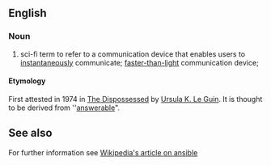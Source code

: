 ==English==
===Noun===
# sci-fi term to refer to a communication device that enables users to [[instantaneously]] communicate; [[faster-than-light]] communication device;

====Etymology====
First attested in 1974 in [[w:The Dispossessed|The Dispossessed]] by [[w:Ursula K. Le Guin|Ursula K. Le Guin]]. It is thought to be derived from ''[[answerable]]".

==See also==
For further information see [[w:ansbile|Wikipedia's article on ansible]]